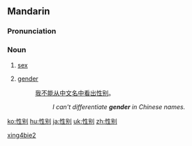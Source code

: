 ==Mandarin==
{{zh-hanzi-box|[[性]][[别]]|[[性別]]}}

===Pronunciation===
{{Pinyin-IPA|xìngbié|a=Zh-xìngbié.ogg}}

===Noun===
{{cmn-noun|s|pin=xìngbié|pint=xing4bie2|tra=性別|sim=性别}}

# {{context|biology|lang=cmn|sort=xing4bie2}} [[sex]]
# [[gender]]
#: [[我]][[不]][[能]][[从]][[中文]][[名]][[中]][[看]][[出]][[性别]]。
#:: ''I can't differentiate '''gender''' in Chinese names.''

[[Category:Intermediate Mandarin|xing4bie2]]

[[ko:性别]]
[[hu:性别]]
[[ja:性别]]
[[uk:性别]]
[[zh:性别]]